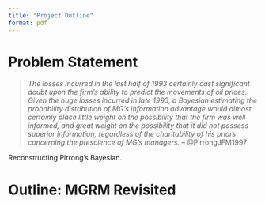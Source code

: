 ```yaml
---
title: "Project Outline"
format: pdf
---
```


# Problem Statement 



> *The losses incurred in the last half of 1993 certainly cast significant doubt upon the firm’s ability to predict the movements of oil prices. Given the huge losses incurred in late 1993, a Bayesian estimating the probability distribution of MG’s information advantage would almost certainly place little weight on the possibility that the firm was well informed, and great weight on the possibility that it did not possess superior information, regardless of the charitability of his priors concerning the prescience of MG’s managers.* -- @PirrongJFM1997


Reconstructing Pirrong's Bayesian.


# Outline: MGRM Revisited

##  

